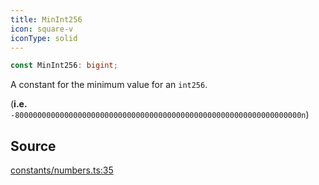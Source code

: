 ```yaml
---
title: MinInt256
icon: square-v
iconType: solid
---
```


```ts
const MinInt256: bigint;
```

A constant for the minimum value for an `int256`.

(**i.e.** `-8000000000000000000000000000000000000000000000000000000000000000n`)

## Source

[constants/numbers.ts:35](https://github.com/dominant-strategies/quais-6.js/blob/e281b3ca939b91260332b67ef4ba6e8b0a3d4134/src/constants/numbers.ts#L35)
